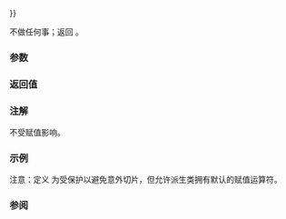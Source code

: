 {{cpp/memory/enable_shared_from_this/title|operator{{=}}}}
{{cpp/memory/enable_shared_from_this/navbar}}
{{dcl begin}}
{{dcl|since=c++11|1= 
enable_shared_from_this&amp; operator=( const enable_shared_from_this &amp;rhs ) noexcept;
}}
{{dcl end}}

不做任何事；返回 {{c|*this}}。

===参数===
{{par begin}}
{{par|rhs|赋值给 {{c|*this}} 的另一 {{tt|enable_shared_from_this}}}}
{{par end}} 

===返回值===
{{c|*this}}

===注解===
{{rlpsi|/#weak_this}} 不受赋值影响。

===示例===
注意：定义 {{c|1=enable_shared_from_this::operator=}} 为受保护以避免意外切片，但允许派生类拥有默认的赋值运算符。
{{example
|code=
#include &lt;iostream&gt;
#include &lt;memory&gt;
 
class SharedInt : public std::enable_shared_from_this&lt;SharedInt&gt;
{
public:
    explicit SharedInt(int n) : mNumber(n) {}
    SharedInt(const SharedInt&amp;) = default;
    SharedInt(SharedInt&amp;&amp;) = default;
    ~SharedInt() = default;
    
    // 两个赋值运算符都使用 enable_shared_from_this::operator=
    SharedInt&amp; operator=(const SharedInt&amp;) = default;
    SharedInt&amp; operator=(SharedInt&amp;&amp;) = default;
    
    int number() const { return mNumber; }
    
private:
    int mNumber;
};
 
int main()
{
    std::shared_ptr&lt;SharedInt&gt; a = std::make_shared&lt;SharedInt&gt;(2);
    std::shared_ptr&lt;SharedInt&gt; b = std::make_shared&lt;SharedInt&gt;(4);
    *a = *b;
    
    std::cout &lt;&lt; a-&gt;number() &lt;&lt; '\n';
}
|output=
4
}}

===参阅===
{{dsc begin}}
{{dsc inc|cpp/memory/dsc shared_ptr}}
{{dsc end}}

{{langlinks|de|en|es|fr|it|ja|pt|ru}}